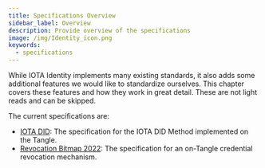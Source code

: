 ```yaml
---
title: Specifications Overview
sidebar_label: Overview
description: Provide overview of the specifications
image: /img/Identity_icon.png
keywords:
  - specifications
---
```


While IOTA Identity implements many existing standards, it also adds some additional features we would like to standardize ourselves. This chapter covers these features and how they work in great detail. These are not light reads and can be skipped.

The current specifications are:

- [IOTA DID](./did/overview.mdx): The specification for the IOTA DID Method implemented on the Tangle.
- [Revocation Bitmap 2022](./revocation_bitmap_2022.mdx): The specification for an on-Tangle credential revocation mechanism.
